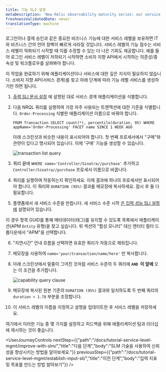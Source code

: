 ```yaml
---
title: 기능 SLI 설정
metaDescription: 'New Relic observability maturity series: our service level management guide shows you how to easily measure and communicate the overall health, performance, and quality of your digital products and services to all stakeholders.'
freshnessValidatedDate: never
translationType: machine
---
```




로그인이나 결제 승인과 같은 중요한 비즈니스 기능에 대한 서비스 레벨을 보유하면 IT와 비즈니스 간의 언어 장벽이 빠르게 사라질 것입니다. 서비스 레벨의 기능 점수는 서비스 레벨이 악화되기 시작할 때 이를 수정할 수 있는 더 나은 기회도 제공합니다. 예를 들어 로그인 서비스 레벨이 저하되기 시작하면 소비자 지향 API에서 시작하는 의존성/종속성 및 워크플로우를 살펴봐야 합니다.

이 작업을 완료하기 위해 애플리케이션이나 서비스에 대한 깊은 지식이 필요하지 않습니다. 소비자 지향 API(서비스 경계)를 찾고 아래 단계에 따라 기능 레벨 서비스를 생성하기만 하면 됩니다.

1. [출력 SLI 문서 설정](/docs/tutorial-service-level-mgmt/establish-output-sli/) 에 설명된 대로 서비스 경계 애플리케이션을 식별합니다.

2. 다음 NRQL 쿼리를 실행하여 가장 자주 사용되는 트랜잭션에 대한 기준을 식별합니다. `Order-Processing` 식별한 애플리케이션 이름으로 바꿔야 합니다.

   ```
   FROM Transaction SELECT count(*), percentile(duration, 95) WHERE appName='Order-Processing' FACET name SINCE 1 WEEK AGO
   ```

   아래 스크린샷과 비슷한 내용이 표시되어야 합니다. 첫 번째 프로세서에서 "구매"와 관련이 있다고 명시되어 있습니다. 이제 '구매' 기능을 생성할 수 있습니다.

   <img
     alt="transaction list query"
     src={queriesnrqlTransactionListNrql}
   />

3. 쿼리 끝에 `WHERE name='Controller/Sinatra//purchase'` 추가하고 `Controller/Sinatra//purchase` 프로세서 이름으로 바꿉니다.

4. 쿼리를 실행하여 작동하는지 확인하세요. 이제 결과에 하나의 프로세서만 표시되어야 합니다. 이 쿼리와 `DURATION (95%)` 결과를 메모장에 복사하세요. 잠시 후 둘 다 필요합니다.

5. 플랫폼에서 새 서비스 수준을 만듭니다. 새 서비스 수준 시작 [은 입력 성능 SLI 설정에](#establishing-input-sli) 설명되어 있습니다.

이 경우 항목 GUID를 통해 메타데이터(태그)를 유지할 수 있도록 목록에서 애플리케이션(APM `Entity` 유형)을 찾고 싶습니다. 위 섹션의 "합성 모니터" 대신 엔터티 필터 드롭다운에서 "APM"을 선택합니다.

6. "지연시간" 안내 흐름을 선택하면 유효한 쿼리가 자동으로 채워집니다.

7. 메모장을 사용하여 `name='your/transaction/name/here'` 만 복사합니다.

8. 아래 스크린샷에서 밑줄이 그어진 것처럼 서비스 수준의 두 쿼리에 **`AND `이 앞에** 오는 이 조건을 추가합니다.

   <img
     alt="capability query clause"
     src={apmCapabilityFilterClause}
   />

9. 메모장에 복사된 원본 기준의 `DURATION (95%)` 결과와 일치하도록 두 번째 쿼리의 `duration < 1.78` 부분을 조정합니다.

10. 이 서비스 레벨의 이름을 지정하고 설명을 업데이트한 후 서비스 레벨을 저장하세요.

여기에서 이러한 기능 중 몇 가지를 설정하고 피드백을 위해 애플리케이션 팀과 리더십에 제시하는 것이 좋습니다.

<UserJourneyControls
  nextStep={{"path":"/docs/tutorial-service-level-mgmt/improve-with-slm/","title":"다음 단계","body":"SLM 기술을 사용하여 신뢰성을 향상시키는 방법을 알아보세요."}}
  previousStep={{"path":"/docs/tutorial-service-level-mgmt/establish-input-sli/","title":"이전 단계","body":"입력 지표 및 목표를 만드는 방법 알아보기"}}
/>